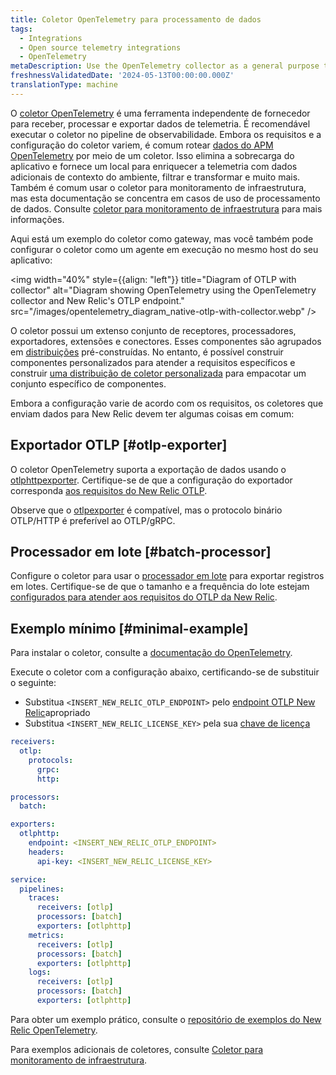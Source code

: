 ```yaml
---
title: Coletor OpenTelemetry para processamento de dados
tags:
  - Integrations
  - Open source telemetry integrations
  - OpenTelemetry
metaDescription: Use the OpenTelemetry collector as a general purpose telemetry data processing tool
freshnessValidatedDate: '2024-05-13T00:00:00.000Z'
translationType: machine
---
```


O [coletor OpenTelemetry](https://opentelemetry.io/docs/collector/) é uma ferramenta independente de fornecedor para receber, processar e exportar dados de telemetria. É recomendável executar o coletor no pipeline de observabilidade. Embora os requisitos e a configuração do coletor variem, é comum rotear [dados do APM OpenTelemetry](/docs/opentelemetry/get-started/apm-monitoring/opentelemetry-apm-intro) por meio de um coletor. Isso elimina a sobrecarga do aplicativo e fornece um local para enriquecer a telemetria com dados adicionais de contexto do ambiente, filtrar e transformar e muito mais. Também é comum usar o coletor para monitoramento de infraestrutura, mas esta documentação se concentra em casos de uso de processamento de dados. Consulte [coletor para monitoramento de infraestrutura](/docs/opentelemetry/get-started/collector-infra-monitoring/opentelemetry-collector-infra-intro) para mais informações.

Aqui está um exemplo do coletor como gateway, mas você também pode configurar o coletor como um agente em execução no mesmo host do seu aplicativo:

<img
  width="40%"
  style={{align: "left"}}
  title="Diagram of OTLP with collector"
  alt="Diagram showing OpenTelemetry using the OpenTelemetry collector and New Relic's OTLP endpoint."
  src="/images/opentelemetry_diagram_native-otlp-with-collector.webp"
/>

O coletor possui um extenso conjunto de receptores, processadores, exportadores, extensões e conectores. Esses componentes são agrupados em [distribuições](https://opentelemetry.io/docs/collector/distributions/) pré-construídas. No entanto, é possível construir componentes personalizados para atender a requisitos específicos e construir [uma distribuição de coletor personalizada](https://opentelemetry.io/docs/collector/custom-collector/) para empacotar um conjunto específico de componentes.

Embora a configuração varie de acordo com os requisitos, os coletores que enviam dados para New Relic devem ter algumas coisas em comum:

## Exportador OTLP [#otlp-exporter]

O coletor OpenTelemetry suporta a exportação de dados usando o [otlphttpexporter](https://github.com/open-telemetry/opentelemetry-collector/tree/main/exporter/otlphttpexporter). Certifique-se de que a configuração do exportador corresponda [aos requisitos do New Relic OTLP](/docs/opentelemetry/best-practices/opentelemetry-otlp/#configure-endpoint-port-protocol).

Observe que o [otlpexporter](https://github.com/open-telemetry/opentelemetry-collector/tree/main/exporter/otlpexporter) é compatível, mas o protocolo binário OTLP/HTTP é preferível ao OTLP/gRPC.

## Processador em lote [#batch-processor]

Configure o coletor para usar o [processador em lote](https://github.com/open-telemetry/opentelemetry-collector/tree/main/processor/batchprocessor) para exportar registros em lotes. Certifique-se de que o tamanho e a frequência do lote estejam [configurados para atender aos requisitos do OTLP da New Relic](/docs/opentelemetry/best-practices/opentelemetry-otlp/).

## Exemplo mínimo [#minimal-example]

Para instalar o coletor, consulte a [documentação do OpenTelemetry](https://opentelemetry.io/docs/collector/installation/).

Execute o coletor com a configuração abaixo, certificando-se de substituir o seguinte:

* Substitua `<INSERT_NEW_RELIC_OTLP_ENDPOINT>` pelo [endpoint OTLP New Relic](/docs/opentelemetry/best-practices/opentelemetry-otlp/#endpoint-port-protocol)apropriado
* Substitua `<INSERT_NEW_RELIC_LICENSE_KEY>` pela sua [chave de licença](/docs/opentelemetry/best-practices/opentelemetry-otlp/#endpoint-port-protocol/#prereqs)

```yaml
receivers:
  otlp:
    protocols:
      grpc:
      http:

processors:
  batch:

exporters:
  otlphttp:
    endpoint: <INSERT_NEW_RELIC_OTLP_ENDPOINT>
    headers:
      api-key: <INSERT_NEW_RELIC_LICENSE_KEY>

service:
  pipelines:
    traces:
      receivers: [otlp]
      processors: [batch]
      exporters: [otlphttp]
    metrics:
      receivers: [otlp]
      processors: [batch]
      exporters: [otlphttp]
    logs:
      receivers: [otlp]
      processors: [batch]
      exporters: [otlphttp]
```

Para obter um exemplo prático, consulte o [repositório de exemplos do New Relic OpenTelemetry](https://github.com/newrelic/newrelic-opentelemetry-examples/tree/main/other-examples/collector/nr-config).

Para exemplos adicionais de coletores, consulte [Coletor para monitoramento de infraestrutura](/docs/opentelemetry/get-started/collector-infra-monitoring/opentelemetry-collector-infra-intro).
